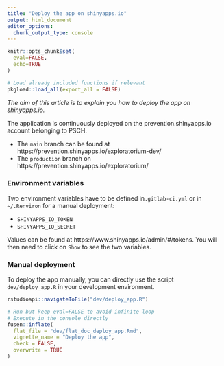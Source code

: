 ```yaml
---
title: "Deploy the app on shinyapps.io"
output: html_document
editor_options: 
  chunk_output_type: console
---
```


```r
knitr::opts_chunk$set(
  eval=FALSE,
  echo=TRUE
)
```

```r
# Load already included functions if relevant
pkgload::load_all(export_all = FALSE)
```

*The aim of this article is to explain you how to deploy the app on shinyapps.io.*

The application is continuously deployed on the prevention.shinyapps.io account belonging to
PSCH.

* The `main` branch can be found at https://prevention.shinyapps.io/exploratorium-dev/
* The `production` branch on https://prevention.shinyapps.io/exploratorium/

### Environment variables

Two environment variables have to be defined in`.gitlab-ci.yml` or in `~/.Renviron` for a manual deployment:

* `SHINYAPPS_IO_TOKEN`
* `SHINYAPPS_IO_SECRET` 

Values can be found at https://www.shinyapps.io/admin/#/tokens.
You will then need to click on `Show` to see the two variables.

### Manual deployment

To deploy the app manually, you can directly use the script `dev/deploy_app.R` in your development environment.

```r
rstudioapi::navigateToFile("dev/deploy_app.R")
```

```r
# Run but keep eval=FALSE to avoid infinite loop
# Execute in the console directly
fusen::inflate(
  flat_file = "dev/flat_doc_deploy_app.Rmd", 
  vignette_name = "Deploy the app",
  check = FALSE, 
  overwrite = TRUE
)
```

